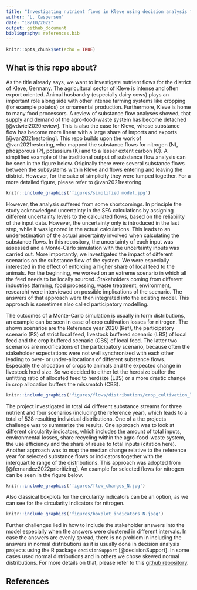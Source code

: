 ```yaml
---
title: "Investigating nutrient flows in Kleve using decision analysis tools"
author: "L. Caspersen"
date: "18/10/2022"
output: github_document
bibliography: references.bib
---
```


```r
knitr::opts_chunk$set(echo = TRUE)
```

## What is this repo about?

As the title already says, we want to investigate nutrient flows for the district of Kleve, Germany. The agricultural sector of Kleve is intense and often export oriented. Animal husbandry (especially dairy cows) plays an important role along side with other intense farming systems like cropping (for example potatos) or ornamental production. Furthermore, Kleve is home to many food processors. 
A review of substance flow analyses showed, that supply and demand of the agro-food-waste system has become detached [@vdwiel2020review]. This is also the case for Kleve, whose substance flow has become more linear with a large share of imports and exports [@van2021restoring]. This repo builds upon the work of @van2021restoring, who mapped the substance flows for nitrogen (N), phosporous (P), potassium (K) and to a lesser extent carbon (C). A simplified example of the traditional output of substance flow analysis can be seen in the figure below. Originally there were several substance flows between the subsystems within Kleve and flows entering and leaving the district. However, for the sake of simplicity they were lumped together. For a more detailed figure, please refer to @van2021restoring.


```r
knitr::include_graphics('figures/simplified model.jpg')

```

However, the analysis suffered from some shortcomings. In principle the study acknowledged uncertainty in the SFA calculations by assigning different uncertainty levels to the calculated flows, based on the reliability of the input data. However, the uncertainty only is introduced in the last step, while it was ignored in the actual calculations. This leads to an underestimation of the actual uncertainty involved when calculating the substance flows. In this repository, the uncertainty of each input was assessed and a Monte-Carlo simulation with the uncertainty inputs was carried out.
More importantly, we investigated the impact of different scenarios on the substance flow of the system. We were especially interested in the effect of enforcing a higher share of local feed to the animals. For the beginning, we worked on an extreme scenario in which all the feed needs to be locally sourced. Stakeholders coming from different industries (farming, food processing, waste treatment, environment, research) were interviewed on possible implications of the scenario. The answers of that approach were then integrated into the existing model. This approach is sometimes also called participatory modelling.

The outcomes of a Monte-Carlo simulation is usually in form distributions, an example can be seen in case of crop cultivation losses for nitrogen. The shown scenarios are the Reference year 2020 (Ref), the participatory scenario (PS) of strict local feed, livestock buffered scenario (LBS) of local feed and the crop buffered scenario (CBS) of local feed. The latter two scenarios are modifications of the participatory scenario, because often the stakeholder expectations were not well synchronized with each other leading to over- or under-allocations of different substance flows. Especially the allocation of crops to animals and the expected change in livestock herd size. So we decided to either let the herdsize buffer the unfitting ratio of allocated feed to herdsize (LBS) or a more drastic change in crop allocation buffers the missmatch (CBS).


```r
knitr::include_graphics('figures/flows/distributions/crop_cultivation_losses_N.jpg')

```

The project investigated in total 44 different substance streams for three nutrient and four scenarios (including the reference year), which leads to a total of 528 resulting individual distributions. One of a the projects challenge was to summarize the results. 
One approach was to look at different circularity indicators, which includes the amount of total inputs, environmental losses, share recycling within the agro-food-waste system, the use efficiency and the share of reuse to total inputs (citation here). Another approach was to map the median change relative to the reference year for selected substance flows or indicators together with the interquartile range of the distributions. This approach was adopted from [@fernandez2022prioritizing]. An example for selected flows for nitrogen can be seen in the figure below.

```r
knitr::include_graphics('figures/flow_changes_N.jpg')

```

Also classical boxplots for the circularity indicators can be an option, as we can see for the circularity indicators for nitrogen.

```r
knitr::include_graphics('figures/boxplot_indicators_N.jpeg')

```


Further challenges lied in how to include the stakeholder answers into the model especially when the answers were clustered in different intervals. In case the answers are evenly spread, there is no problem in including the answers in normal distributions as it is usually done in decision analysis projects using the R package `decisionSupport` [@decisionSupport]. In some cases used normal distributions and in others we chose skewed normal distributions. For more details on that, please refer to this [github repository](https://github.com/hortibonn/including-unreliable-stakeholder-estimates-of-small-n).


## References
